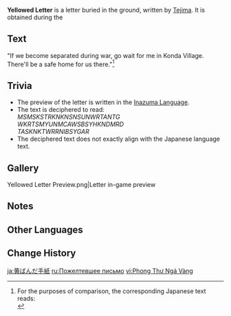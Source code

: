 {{Item Infobox
|id           = 100891
|image        = Item Letter for Dongdong.png
|type         = Quest Items
|description  = A letter unearthed from beneath a tree in [[Konda Village]]. It seems to convey a certain person's hopes.
|source1      = [[The Meaning of Meaningless Waiting]]
}}
'''Yellowed Letter''' is a letter buried in the ground, written by [[Tejima]]. It is obtained during the {{Quest|The Meaning of Meaningless Waiting}}

==Text==
"If we become separated during war, go wait for me in Konda Village. There'll be a safe home for us there."<ref group="Note">For the purposes of comparison, the corresponding Japanese text reads:<br>
{{ja|「もし……戦争で散り散りになったら、紺田村で待っててください。あそこにはきっと、私たちを待ってくれる安らかな家があります。」<br>|rm=
Moshi...... sensou de chiridjiri ni nattara, Konda-mura de matte te kudasai. Asoko ni wa kitto, watashi-tachi wo matte kureru yasuraka-na ie ga arimasu.}}</ref>

==Trivia==
*The preview of the letter is written in the [[Inazuma Language]].
*The text is deciphered to read:<br>''MSMSKSTRKNKNSNSUNWRTANTG<br>WKRTSMYUNMCAWSBSYHKNDMRD<br>TASKNKTWRRNIBSYGAR''
*The deciphered text does not exactly align with the Japanese language text.

==Gallery==
<gallery>
Yellowed Letter Preview.png|Letter in-game preview
</gallery>

==Notes==
{{Reflist|note=1}}

==Other Languages==
{{Other Languages
|default_hidden = 1
|en      = Yellowed Letter
|zhs     = 泛黄的信件
|zhs_rm  = Fànhuáng de Xìnjiàn
|zht     = 泛黃的信件
|zht_rm  = Fànhuáng de Xìnjiàn
|ja      = 黄ばんだ手紙
|ja_rm   = Kibanda Tegami
|ko      = 빛바랜 편지
|es      = Nota amarillenta
|fr      = Lettre jaunie
|ru      = Пожелтевшее письмо
|th      = จดหมายเหลืองซีด
|th_rm   = 
|vi      = Phong Thư Ngả Vàng
|de      = Vergilbter Brief
|id      = Surat yang Menguning
|pt      = Carta Amarelada
|tr      = Sararmış Mektup
|it      = Lettera ingiallita
}}

==Change History==
{{Change History|2.0}}

[[ja:黄ばんだ手紙]]
[[ru:Пожелтевшее письмо]]
[[vi:Phong Thư Ngả Vàng]]